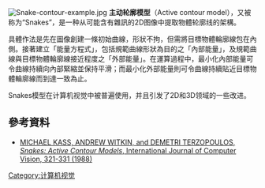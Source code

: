 {{multiple issues|
{{expert|time=2013-09-06T14:15:02+00:00}}
{{refimprove|time=2013-09-06T14:15:02+00:00}}
}}
[[File:Snake-contour-example.jpg|thumb]]
'''主动轮廓模型'''（Active contour model），又被称为“Snakes”，是一种从可能含有雜訊的2D图像中提取物體轮廓线的架構。

具體作法是先在圖像創建一條初始曲線，形狀不拘，但需將目標物體輪廓線包在內側。接著建立「能量方程式」，包括規範曲線形狀為目的之「內部能量」，及規範曲線與目標物體輪廓線接近程度之「外部能量」。在運算過程中，最小化內部能量可令曲線持續向內部緊縮並保持平滑；而最小化外部能量則可令曲線持續貼近目標物體輪廓線而到達一致為止。

Snakes模型在计算机视觉中被普遍使用，并且引发了2D和3D领域的一些改进。

==參考資料==
* [https://web.archive.org/web/20131029204623/http://morse.cs.byu.edu/750/papers/kass-witkin-terzopoulos-snakes.pdf MICHAEL KASS, ANDREW WITKIN, and DEMETRI TERZOPOULOS, ''Snakes: Active Contour Models'', International Journal of Computer Vision, 321-331 (1988)] 

[[Category:计算机视觉|Category:计算机视觉]]